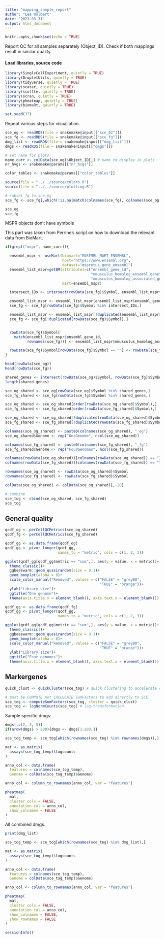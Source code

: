```yaml
---
title: "mapping_sample_report"
author: "Lea Wölbert"
date: '2023-03-31'
output: html_document
---
```


```r
knitr::opts_chunk$set(echo = TRUE)
```

Report QC for all samples separately (Object_ID).
Check if both mappings result in similar quality.

#### Load libraries, source code 

```r

library(SingleCellExperiment, quietly = TRUE) 
library(DropletUtils, quietly = TRUE) 
library(tidyverse, quietly = TRUE) 
library(scater, quietly = TRUE) 
library(scuttle, quietly = TRUE) 
library(scran, quietly = TRUE) 
library(pheatmap, quietly = TRUE) 
library(biomaRt, quietly = TRUE) 

set.seed(37)
```

Repeat various steps for visualiation.

```r

sce_og <- readRDS(file = snakemake@input[["sce_02"]])
sce_fg <- readRDS(file = snakemake@input[["sce_fg"]])
dmg_list <- readRDS(file = snakemake@input[["dmg_list"]])
dmgs <- readRDS(file = snakemake@input[["dmgs"]])

# set name for plots
name_curr <- colData(sce_og)$Object_ID[1] # name to display in plots
nr_hvgs <- snakemake@params[["nr_hvgs"]]

color_tables <- snakemake@params[["color_tables"]]

source(file = "../../source/colors.R")
source(file = "../../source/plotting.R")
```

```r
# subset fg to sce_og
sce_fg <- sce_fg[,which(!is.na(match(colnames(sce_fg), colnames(sce_og))))]
```

```r
sce_og
sce_fg
```

MSPR objects don't have symbols

This part was taken from Perrine's script on how to download the relevant data 
from BioMart.

```r

if(grepl("mspr", name_curr)){

  ensembl_mspr <- useMart(biomart="ENSEMBL_MART_ENSEMBL",
                          host="https://www.ensembl.org",
                          dataset="mspretus_gene_ensembl")
  ensembl_list_mspr=getBM(attributes=c("ensembl_gene_id",
                                       "mmusculus_homolog_ensembl_gene",
                                       "mmusculus_homolog_associated_gene_name"), 
                          mart=ensembl_mspr)

  intersect_IDs <- intersect(rowData(sce_fg)$Symbol, ensembl_list_mspr$ensembl_gene_id)

  ensembl_list_mspr <- ensembl_list_mspr[ensembl_list_mspr$ensembl_gene_id %in% intersect_IDs,]
  sce_fg <- sce_fg[rowData(sce_fg)$Symbol %in% intersect_IDs,]

  ensembl_list_mspr <- ensembl_list_mspr[!duplicated(ensembl_list_mspr$ensembl_gene_id),]
  sce_fg <- sce_fg[!duplicated(rowData(sce_fg)$Symbol),]


  rowData(sce_fg)$Symbol[
    match(ensembl_list_mspr$ensembl_gene_id,
          rownames(sce_fg))] <- ensembl_list_mspr$mmusculus_homolog_associated_gene_name

  rowData(sce_fg)$Symbol[rowData(sce_fg)$Symbol == ""] <- rowData(sce_fg)$ID[rowData(sce_fg)$Symbol == ""]
}

```

```r

head(rowData(sce_og))
head(rowData(sce_fg))

shared_genes <- intersect(rowData(sce_og)$Symbol, rowData(sce_fg)$Symbol)
length(shared_genes)

sce_og_shared <- sce_og[rowData(sce_og)$Symbol %in% shared_genes,]
sce_fg_shared <- sce_fg[rowData(sce_fg)$Symbol %in% shared_genes,]

sce_og_shared <- sce_og_shared[order(rowData(sce_og_shared)$Symbol),]
sce_fg_shared <- sce_fg_shared[order(rowData(sce_fg_shared)$Symbol),]

sce_og_shared <- sce_og_shared[!duplicated(rowData(sce_og_shared)$Symbol),]
sce_fg_shared <- sce_fg_shared[!duplicated(rowData(sce_fg_shared)$Symbol),]

```


```r

colnames(sce_og_shared) <- paste0(colnames(sce_og_shared), "_og")
sce_og_shared$Genome <- rep("OneGenome", ncol(sce_og_shared))

colnames(sce_fg_shared) <- paste0(colnames(sce_fg_shared), "_fg")
sce_fg_shared$Genome <- rep("FourGenomes", ncol(sce_fg_shared))

colnames(rowData(sce_og_shared))[colnames(rowData(sce_og_shared)) == "ID"] <- "ID_og"
colnames(rowData(sce_fg_shared))[colnames(rowData(sce_fg_shared)) == "ID"] <- "ID_fg"

rownames(sce_og_shared) <- rowData(sce_og_shared)$Symbol 
rownames(sce_fg_shared) <- rowData(sce_fg_shared)$Symbol 

colData(sce_og_shared) <- colData(sce_og_shared)[,-20]

# combine
sce_tog <- cbind(sce_og_shared, sce_fg_shared)
sce_tog

```

## General quality

```r

qcdf_og <- perCellQCMetrics(sce_og_shared)
qcdf_fg <- perCellQCMetrics(sce_fg_shared)

```

```r

qcdf_gg <- as.data.frame(qcdf_og)
qcdf_gg <- pivot_longer(qcdf_gg, 
                        names_to = "metric", cols = c(1, 2, 3))

ggplot(qcdf_gg[qcdf_gg$metric == "sum",], aes(y = value, x = metric))+
  theme_classic()+
  ggbeeswarm::geom_quasirandom(size = 0.1)+
  geom_boxplot(alpha = 0)+
  scale_color_manual("Removed", values = c("FALSE" = "grey80", 
                                           "TRUE" = "orange"))+
  ylab("Library size")+
  ggtitle("One genome")+
  theme(axis.title.x = element_blank(), axis.text.x = element_blank())
```

```r

qcdf_gg <- as.data.frame(qcdf_fg)
qcdf_gg <- pivot_longer(qcdf_gg, 
                        names_to = "metric", cols = c(1, 2, 3))

ggplot(qcdf_gg[qcdf_gg$metric == "sum",], aes(y = value, x = metric))+
  theme_classic()+
  ggbeeswarm::geom_quasirandom(size = 0.1)+
  geom_boxplot(alpha = 0)+
  scale_color_manual("Removed", values = c("FALSE" = "grey80", 
                                           "TRUE" = "orange"))+
  ylab("Library size")+
  ggtitle("Four genomes")+
  theme(axis.title.x = element_blank(), axis.text.x = element_blank())
```

## Markergenes

```r
quick_clust <- quickCluster(sce_tog) # quick clustering to accelerate calculation

# must be COMPUTE not CALCULATE SumFactors to add directly to SCE
sce_tog <- computeSumFactors(sce_tog, cluster = quick_clust)
sce_tog <- logNormCounts(sce_tog) # log-transformation
```

Sample specific dmgs:

```r
dmgs[,c(2, 3, 5)]
if(nrow(dmgs) > 200){dmgs <- dmgs[1:200,]}
```

```r

sce_tog_temp <- sce_tog[which(rownames(sce_tog) %in% rownames(dmgs)),]

mat <- as.matrix(
  assays(sce_tog_temp)$logcounts
)

anno_col <- data.frame(
  features = colnames(sce_tog_temp),
  Genome = colData(sce_tog_temp)$Genome)

anno_col <- column_to_rownames(anno_col, var = "features")

pheatmap(
  mat,
  cluster_cols = FALSE,
  annotation_col = anno_col,
  show_colnames = FALSE
)
```

All combined dmgs.

```r
print(dmg_list)
```

```r

sce_tog_temp <- sce_tog[which(rownames(sce_tog) %in% dmg_list),]

mat <- as.matrix(
  assays(sce_tog_temp)$logcounts
)

anno_col <- data.frame(
  features = colnames(sce_tog_temp),
  Genome = colData(sce_tog_temp)$Genome)

anno_col <- column_to_rownames(anno_col, var = "features")

pheatmap(
  mat,
  cluster_cols = FALSE,
  annotation_col = anno_col,
  show_colnames = FALSE,
  show_rownames = FALSE
)
```

```r
sessionInfo()
```